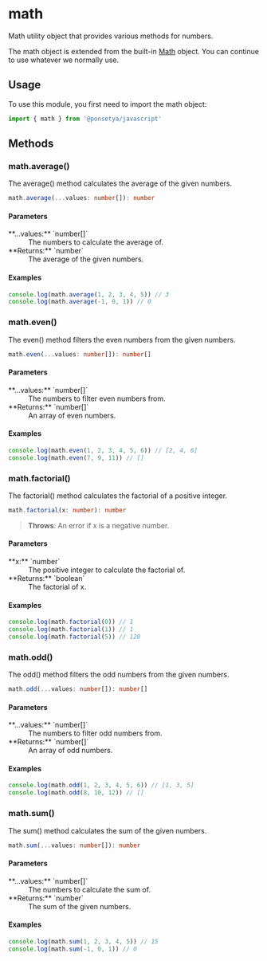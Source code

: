 
# <Badge const /> math

Math utility object that provides various methods for numbers.

The math object is extended from the built-in [Math](/glossary#math) object. You can continue to use whatever we normally use.

## Usage

To use this module, you first need to import the math object:

```ts copy
import { math } from '@ponsetya/javascript'
```

## Methods

### math.average()

The average() method calculates the average of the given numbers.

```ts
math.average(...values: number[]): number
```

#### Parameters

<dl>
  <dt>**...values:** `number[]`</dt>
  <dd>The numbers to calculate the average of.</dd>
  <dt>**Returns:** `number`</dt>
  <dd>The average of the given numbers.</dd>
</dl>

#### Examples

```ts copy
console.log(math.average(1, 2, 3, 4, 5)) // 3
console.log(math.average(-1, 0, 1)) // 0
```

### math.even()

The even() method filters the even numbers from the given numbers.

```ts
math.even(...values: number[]): number[]
```

#### Parameters

<dl>
  <dt>**...values:** `number[]`</dt>
  <dd>The numbers to filter even numbers from.</dd>
  <dt>**Returns:** `number[]`</dt>
  <dd>An array of even numbers.</dd>
</dl>

#### Examples

```ts copy
console.log(math.even(1, 2, 3, 4, 5, 6)) // [2, 4, 6]
console.log(math.even(7, 9, 11)) // []
```

### math.factorial()

The factorial() method calculates the factorial of a positive integer.

```ts
math.factorial(x: number): number
```

> **Throws**: An error if x is a negative number.

#### Parameters

<dl>
  <dt>**x:** `number`</dt>
  <dd>The positive integer to calculate the factorial of.</dd>
  <dt>**Returns:** `boolean`</dt>
  <dd>The factorial of x.</dd>
</dl>

#### Examples

```ts copy
console.log(math.factorial(0)) // 1
console.log(math.factorial(1)) // 1
console.log(math.factorial(5)) // 120
```

### math.odd()

The odd() method filters the odd numbers from the given numbers.

```ts
math.odd(...values: number[]): number[]
```

#### Parameters

<dl>
  <dt>**...values:** `number[]`</dt>
  <dd>The numbers to filter odd numbers from.</dd>
  <dt>**Returns:** `number[]`</dt>
  <dd>An array of odd numbers.</dd>
</dl>

#### Examples

```ts copy
console.log(math.odd(1, 2, 3, 4, 5, 6)) // [1, 3, 5]
console.log(math.odd(8, 10, 12)) // []
```

### math.sum()

The sum() method calculates the sum of the given numbers.

```ts
math.sum(...values: number[]): number
```

#### Parameters

<dl>
  <dt>**...values:** `number[]`</dt>
  <dd>The numbers to calculate the sum of.</dd>
  <dt>**Returns:** `number`</dt>
  <dd>The sum of the given numbers.</dd>
</dl>

#### Examples

```ts copy
console.log(math.sum(1, 2, 3, 4, 5)) // 15
console.log(math.sum(-1, 0, 1)) // 0
```
